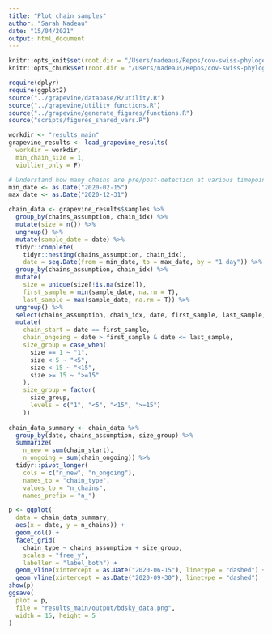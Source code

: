 ```yaml
---
title: "Plot chain samples"
author: "Sarah Nadeau"
date: "15/04/2021"
output: html_document
---
```


```r
knitr::opts_knit$set(root.dir = "/Users/nadeaus/Repos/cov-swiss-phylogenetics")
knitr::opts_chunk$set(root.dir = "/Users/nadeaus/Repos/cov-swiss-phylogenetics")
```

```r
require(dplyr)
require(ggplot2)
source("../grapevine/database/R/utility.R")
source("../grapevine/utility_functions.R")
source("../grapevine/generate_figures/functions.R")
source("scripts/figures_shared_vars.R")
```

```r
workdir <- "results_main"
grapevine_results <- load_grapevine_results(
  workdir = workdir, 
  min_chain_size = 1,
  viollier_only = F)
```

```r
# Understand how many chains are pre/post-detection at various timepoints
min_date <- as.Date("2020-02-15")
max_date <- as.Date("2020-12-31")

chain_data <- grapevine_results$samples %>%
  group_by(chains_assumption, chain_idx) %>%
  mutate(size = n()) %>%
  ungroup() %>%
  mutate(sample_date = date) %>%
  tidyr::complete(
    tidyr::nesting(chains_assumption, chain_idx),
    date = seq.Date(from = min_date, to = max_date, by = "1 day")) %>%
  group_by(chains_assumption, chain_idx) %>%
  mutate(
    size = unique(size[!is.na(size)]),
    first_sample = min(sample_date, na.rm = T),
    last_sample = max(sample_date, na.rm = T)) %>%
  ungroup() %>%
  select(chains_assumption, chain_idx, date, first_sample, last_sample, size) %>%
  mutate(
    chain_start = date == first_sample,
    chain_ongoing = date > first_sample & date <= last_sample,
    size_group = case_when(
      size == 1 ~ "1",
      size < 5 ~ "<5",
      size < 15 ~ "<15",
      size >= 15 ~ ">=15"
    ),
    size_group = factor(
      size_group,
      levels = c("1", "<5", "<15", ">=15")
    ))
 
chain_data_summary <- chain_data %>%
  group_by(date, chains_assumption, size_group) %>%
  summarize(
    n_new = sum(chain_start),
    n_ongoing = sum(chain_ongoing)) %>%
  tidyr::pivot_longer(
    cols = c("n_new", "n_ongoing"),
    names_to = "chain_type",
    values_to = "n_chains",
    names_prefix = "n_")

p <- ggplot(
  data = chain_data_summary,
  aes(x = date, y = n_chains)) + 
  geom_col() + 
  facet_grid(
    chain_type ~ chains_assumption + size_group, 
    scales = "free_y",
    labeller = "label_both") + 
  geom_vline(xintercept = as.Date("2020-06-15"), linetype = "dashed") + 
  geom_vline(xintercept = as.Date("2020-09-30"), linetype = "dashed")
show(p)
ggsave(
  plot = p,
  file = "results_main/output/bdsky_data.png",
  width = 15, height = 5
)
```